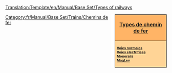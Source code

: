 <noinclude>[[Translation:Template/en/Manual/Base Set/Types of railways]]</noinclude><noinclude></noinclude><div style="float:right; padding-left:12px; background:#ffffff;">
<div style="width:150px; border:1px solid #000000; background:#ffb466; padding:5px; -moz-border-radius-topleft:5px; -moz-border-radius-topright:5px; font-size: 12pt;">
<center><strong><font size="3">[[fr/Manual/Base Set/Types de chemin de fer|Types de chemin de fer]]</font></strong></center>
</div>
<div style="width:150px;  border:1px solid black; border-top-width: 0px; background:#ffd496; padding:5px; -moz-border-radius-bottomleft:5px; -moz-border-radius-bottomright:8px; font-size: 8pt;">
<strong>
[[fr/Manual/Base Set/Lignes ferroviaires|Voies normales]]<br/>
[[fr/Manual/Base Set/Chemin de fer électrifié|Voies électrifiées]]<br/>
[[fr/Manual/Base Set/Monorail|Monorails]]<br/>
[[fr/Manual/Base Set/MagLev|MagLev]]
</strong>
</div>
</div>
<includeonly>[[Category:fr/Manual/Base Set/Trains/Chemins de fer]]</includeonly>